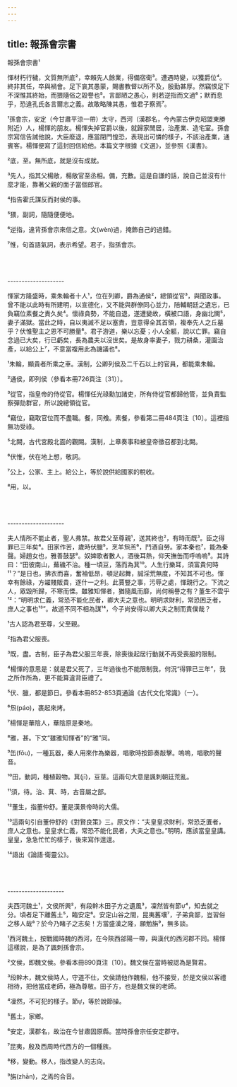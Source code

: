 ```yaml
---
---
---
```

title: 報孫會宗書
---




報孫會宗書¹

惲材朽行穢，文質無所底²，幸賴先人餘業，得備宿衛³。遭遇時變，以獲爵位⁴。終非其任，卒與禍會。足下哀其愚蒙，賜書教督以所不及，殷勤甚厚。然竊恨足下不深惟其終始，而猥隨俗之毀譽也⁵。言鄙陋之愚心，則若逆指而文過⁶；默而息乎，恐違孔氏各言爾志之義。故敢略陳其愚，惟君子察焉⁷。

¹孫會宗，安定（今甘肅平涼一帶）太守，西河（漢郡名，今內蒙古伊克昭盟東勝附近）人，楊惲的朋友。楊惲失掉官爵以後，就歸家閒居，治產業、造宅室。孫會宗寫信告誡他說，大臣廢退，應當閉門惶恐，表現出可憐的樣子，不該治產業，通賓客。楊惲便寫了這封回信給他。本篇文字根據《文選》，並參照《漢書》。

²底，至。無所底，就是沒有成就。

³先人，指其父楊敞，楊敞官至丞相。備，充數。這是自謙的話，說自己並沒有什麼才能，靠著父親的面子當個郎官。

⁴指告霍氏謀反而封侯的事。

⁵猥，副詞，隨隨便便地。

⁶逆指，違背孫會宗來信之意。文(wèn)過，掩飾自己的過錯。

⁷惟，句首語氣詞，表示希望。君子，指孫會宗。



<br/><br/><br/>--------------------

惲家方隆盛時，乘朱輪者十人¹，位在列卿，爵為通侯²，總領從官³，與聞政事。曾不能以此時有所建明，以宣德化，又不能與群僚同心並力，陪輔朝廷之遺忘，已負竊位素餐之責久矣⁴。懷祿貪勢，不能自退，遂遭變故，橫被口語，身幽北闕⁵，妻子滿獄。當此之時，自以夷滅不足以塞責，豈意得全其首領，複奉先人之丘墓乎？伏惟聖主之恩不可勝量⁶。君子游道，樂以忘憂；小人全軀，說以亡罪。竊自念過已大矣，行已虧矣，長為農夫以沒世矣。是故身率妻子，戮力耕桑，灌園治產，以給公上⁷，不意當複用此為譏議也⁸。

¹朱輪，顯貴者所乘之車。漢制，公卿列侯及二千石以上的官員，都能乘朱輪。

²通侯，即列侯（參看本冊726頁注〔31〕）。

³從官，指皇帝的侍從官。楊惲任光祿勳加諸吏，所有侍從官都歸他管，並負責監察彈劾群官，所以說總領從官。

⁴竊位，竊取官位而不盡職。餐，同飧。素餐，參看第二冊484頁注〔10〕。這裡指無功受祿。

⁵北闕，古代宮殿北面的觀闕。漢制，上章奏事和被皇帝徵召都到北闕。

⁶伏惟，伏在地上想，敬詞。

⁷公上，公家、主上。給公上，等於說供給國家的稅收。

⁸用，以。



<br/><br/><br/>--------------------

夫人情所不能止者，聖人弗禁。故君父至尊親¹，送其終也²，有時而既³。臣之得罪已三年矣⁴。田家作苦，歲時伏臘⁵，烹羊炰羔⁶，鬥酒自勞。家本秦也⁷，能為秦聲。婦趙女也，雅善鼓瑟⁸。奴婢歌者數人，酒後耳熱，仰天撫缶而呼嗚嗚⁹。其詩曰：“田彼南山，蕪穢不治。種一頃豆，落而為萁¹⁰。人生行樂耳，須富貴何時¹¹？”是日也，拂衣而喜，奮袖低昂，頓足起舞，誠淫荒無度，不知其不可也。惲幸有餘祿，方糴賤販貴，逐什一之利。此賈豎之事，污辱之處，惲親行之。下流之人，眾毀所歸，不寒而慄。雖雅知惲者，猶隨風而靡，尚何稱譽之有？董生不雲乎¹²：“明明求仁義，常恐不能化民者，卿大夫之意也。明明求財利，常恐困乏者，庶人之事也¹³”。故道不同不相為謀¹⁴，今子尚安得以卿大夫之制而責僕哉？

¹古人認為君至尊，父至親。

²指為君父服喪。

³既，盡。古制，臣子為君父服三年喪，除喪後起居行動就不再受喪服的限制。

⁴楊惲的意思是：就是君父死了，三年過後也不能限制我，何況“得罪已三年”，我之所作所為，更不能算違背臣禮了。

⁵伏、臘，都是節日。參看本冊852-853頁通論《古代文化常識》（一）。

⁶炰(páo)，裹起來烤。

⁷楊惲是華陰人，華陰原是秦地。

⁸雅，甚。下文“雖雅知惲者”的“雅”同。

⁹缶(fǒu)，一種瓦器，秦人用來作為樂器，唱歌時按節奏敲擊。嗚嗚，唱歌的聲音。

¹⁰田，動詞，種植穀物。萁(jī)，豆莖。這兩句大意是諷刺朝廷荒亂。

¹¹須，待。治、萁、時，古音屬之部。

¹²董生，指董仲舒。董是漢景帝時的大儒。

¹³這兩句引自董仲舒的《對賢良策》三。原文作：“夫皇皇求財利，常恐乏匱者，庶人之意也。皇皇求仁義，常恐不能化民者，大夫之意也。”明明，應該當皇皇講。皇皇，急急忙忙的樣子，後來寫作遑遑。

¹⁴語出《論語·衛靈公》。



<br/><br/><br/>--------------------

夫西河魏土¹，文侯所興²，有段幹木田子方之遺風³，凜然皆有節⁴，知去就之分。頃者足下離舊土⁵，臨安定⁶。安定山谷之間，昆夷舊壤⁷，子弟貪鄙，豈習俗之移人哉⁸？於今乃睹子之志矣！方當盛漢之隆，願勉旃⁹，無多談。

¹西河魏土，按戰國時魏的西河，在今陝西郃陽一帶，與漢代的西河郡不同。楊惲這樣說，是為了諷刺孫會宗。

²文侯，即魏文侯。參看本冊890頁注〔10〕。魏文侯在當時被認為是賢君。

³段幹木，魏文侯時人，守道不仕，文侯請他作魏相，他不接受，於是文侯以客禮相待，把他當成老師，極為尊敬。田子方，也是魏文侯的老師。

⁴凜然，不可犯的樣子。節，等於說節操。

⁵舊土，家鄉。

⁶安定，漢郡名，故治在今甘肅固原縣。當時孫會宗任安定郡守。

⁷昆夷，殷及西周時代西方的一個種族。

⁸移，變動。移人，指改變人的志向。

⁹旃(zhān)，之焉的合音。
